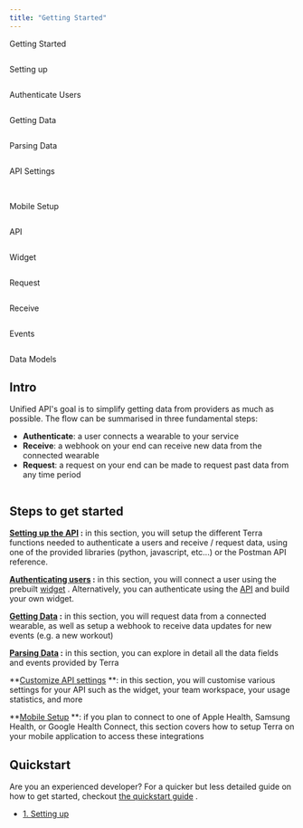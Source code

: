 ```yaml
---
title: "Getting Started"
---
```

Getting Started  
  
<img className="block" src="images/terradocs_s3_eu_west_2_amazonaws_com/_icons_getting_started.png" alt="" />

Setting up  
  
<img className="block" src="images/terradocs_s3_eu_west_2_amazonaws_com/_icons_install_on_backend.png" alt="" />

Authenticate Users  
  
<img className="block" src="images/terradocs_s3_eu_west_2_amazonaws_com/_icons_authenticate_users.png" alt="" />

Getting Data  
  
<img className="block" src="images/terradocs_s3_eu_west_2_amazonaws_com/_icons_receive_data.png" alt="" />

Parsing Data  
  
<img className="block" src="images/terradocs_s3_eu_west_2_amazonaws_com/_icons_understand_our_data.png" alt="" />

API Settings  
  
<img className="block" src="images/terradocs_s3_eu_west_2_amazonaws_com/_icons_customise_terra.png" alt="" />

<img className="block" src="images/terradocs_s3_eu_west_2_amazonaws_com/_icons_manage_integrations.png" alt="" />  
  
Mobile Setup

<img className="block" src="images/terradocs_s3_eu_west_2_amazonaws_com/_icons_api_data_models.png" alt="" />  
  
API

<img className="block" src="images/terradocs_s3_eu_west_2_amazonaws_com/_icons_widget.png" alt="" />  
  
Widget

<img className="block" src="images/terradocs_s3_eu_west_2_amazonaws_com/_icons_historical_data.png" alt="" />  
  
Request

<img className="block" src="images/terradocs_s3_eu_west_2_amazonaws_com/_icons_new_data.png" alt="" />  
  
Receive

<img className="block" src="images/terradocs_s3_eu_west_2_amazonaws_com/_icons_event_types.png" alt="" />  
  
Events

<img className="block" src="images/terradocs_s3_eu_west_2_amazonaws_com/_icons_api_data_models.png" alt="" />  
  
Data Models

## Intro

Unified API's goal is to simplify getting data from providers as much as possible. The flow can be summarised in three fundamental steps:

*   **Authenticate**: a user connects a wearable to your service
*   **Receive**: a webhook on your end can receive new data from the connected wearable
*   **Request**: a request on your end can be made to request past data from any time period

<img className="block" src="images/files_readme_io/_f6a8853_web_api_cropped.png" alt="" />

## Steps to get started

**[Setting up the API](/docs/api-setup)
:** in this section, you will setup the different Terra functions needed to authenticate a users and receive / request data, using one of the provided libraries (python, javascript, etc...) or the Postman API reference.

**[Authenticating users](/docs/authenticate-users)
:** in this section, you will connect a user using the prebuilt [widget](/docs/authenticate-widget)
. Alternatively, you can authenticate using the [API](/docs/authenticate-api)
 and build your own widget.

**[Getting Data](/docs/getting-data)
:** in this section, you will request data from a connected wearable, as well as setup a webhook to receive data updates for new events (e.g. a new workout)

**[Parsing Data](/docs/parsing-data)
:** in this section, you can explore in detail all the data fields and events provided by Terra

**[Customize API settings](/docs/dashboard-settings)
**: in this section, you will customise various settings for your API such as the widget, your team workspace, your usage statistics, and more

**[Mobile Setup](/docs/mobile-setup)
**: if you plan to connect to one of Apple Health, Samsung Health, or Google Health Connect, this section covers how to setup Terra on your mobile application to access these integrations

## Quickstart

Are you an experienced developer? For a quicker but less detailed guide on how to get started, checkout [the quickstart guide](/docs/quickstart-1)
.

*   [1\. Setting up](/docs/api-setup)
    

